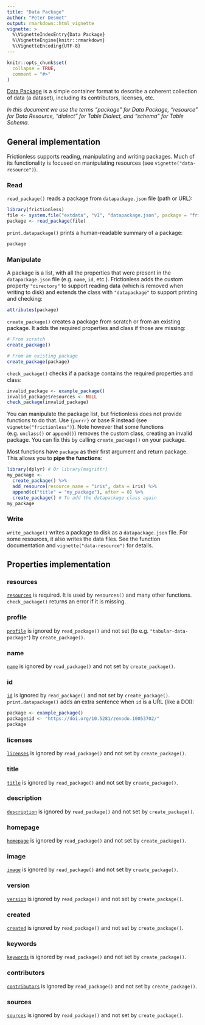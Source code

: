 ```yaml
---
title: "Data Package"
author: "Peter Desmet"
output: rmarkdown::html_vignette
vignette: >
  %\VignetteIndexEntry{Data Package}
  %\VignetteEngine{knitr::rmarkdown}
  %\VignetteEncoding{UTF-8}
---
```


```r
knitr::opts_chunk$set(
  collapse = TRUE,
  comment = "#>"
)
```

[Data Package](https://specs.frictionlessdata.io/data-package/) is a simple container format to describe a coherent collection of data (a dataset), including its contributors, licenses, etc.

_In this document we use the terms "package" for Data Package, "resource" for Data Resource, "dialect" for Table Dialect, and "schema" for Table Schema._

## General implementation

Frictionless supports reading, manipulating and writing packages. Much of its functionality is focused on manipulating resources (see `vignette("data-resource")`).

### Read

`read_package()` reads a package from `datapackage.json` file (path or URL):

```r
library(frictionless)
file <- system.file("extdata", "v1", "datapackage.json", package = "frictionless")
package <- read_package(file)
```

`print.datapackage()` prints a human-readable summary of a package:

```r
package
```

### Manipulate

A package is a list, with all the properties that were present in the `datapackage.json` file (e.g. `name`, `id`, etc.). Frictionless adds the custom property `"directory"` to support reading data (which is removed when writing to disk) and extends the class with `"datapackage"` to support printing and checking:

```r
attributes(package)
```

`create_package()` creates a package from scratch or from an existing package. It adds the required properties and class if those are missing:

```r
# From scratch
create_package()

# From an existing package
create_package(package)
```

`check_package()` checks if a package contains the required properties and class:

```r
invalid_package <- example_package()
invalid_package$resources <- NULL
check_package(invalid_package)
```

You can manipulate the package list, but frictionless does not provide functions to do that. Use `{purrr}` or base R instead (see `vignette("frictionless")`). Note however that some functions (e.g. `unclass()` or `append()`) removes the custom class, creating an invalid package. You can fix this by calling `create_package()` on your package.

Most functions have `package` as their first argument and return package. This allows you to **pipe the functions**:

```r
library(dplyr) # Or library(magrittr)
my_package <-
  create_package() %>%
  add_resource(resource_name = "iris", data = iris) %>%
  append(c("title" = "my_package"), after = 0) %>%
  create_package() # To add the datapackage class again
my_package
```

### Write

`write_package()` writes a package to disk as a `datapackage.json` file. For some resources, it also writes the data files. See the function documentation and `vignette("data-resource")` for details.

## Properties implementation

### resources

[`resources`](https://specs.frictionlessdata.io/data-package/#resource-information) is required. It is used by `resources()` and many other functions. `check_package()` returns an error if it is missing.

<!-- ### $schema -->

### profile

[`profile`](https://specs.frictionlessdata.io/data-package/#profile) is ignored by `read_package()` and not set (to e.g. `"tabular-data-package"`) by `create_package()`.

### name

[`name`](https://specs.frictionlessdata.io/data-package/#name) is ignored by `read_package()` and not set by `create_package()`.

### id

[`id`](https://specs.frictionlessdata.io/data-package/#id) is ignored by `read_package()` and not set by `create_package()`. `print.datapackage()` adds an extra sentence when `id` is a URL (like a DOI):

```r
package <- example_package()
package$id <- "https://doi.org/10.5281/zenodo.10053702/"
package
```

### licenses

[`licenses`](https://specs.frictionlessdata.io/data-package/#licenses) is ignored by `read_package()` and not set by `create_package()`.

### title

[`title`](https://specs.frictionlessdata.io/data-package/#title) is ignored by `read_package()` and not set by `create_package()`.

### description

[`description`](https://specs.frictionlessdata.io/data-package/#description) is ignored by `read_package()` and not set by `create_package()`.

### homepage

[`homepage`](https://specs.frictionlessdata.io/data-package/#homepage) is ignored by `read_package()` and not set by `create_package()`.

### image

[`image`](https://specs.frictionlessdata.io/data-package/#image) is ignored by `read_package()` and not set by `create_package()`.

### version

[`version`](https://specs.frictionlessdata.io/data-package/#version) is ignored by `read_package()` and not set by `create_package()`.

### created

[`created`](https://specs.frictionlessdata.io/data-package/#created) is ignored by `read_package()` and not set by `create_package()`.

### keywords

[`keywords`](https://specs.frictionlessdata.io/data-package/#keywords) is ignored by `read_package()` and not set by `create_package()`.

### contributors

[`contributors`](https://specs.frictionlessdata.io/data-package/#contributors) is ignored by `read_package()` and not set by `create_package()`.

### sources

[`sources`](https://specs.frictionlessdata.io/data-package/#sources) is ignored by `read_package()` and not set by `create_package()`.
